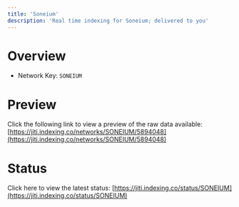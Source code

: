 ```yaml
---
title: 'Soneium'
description: 'Real time indexing for Soneium; delivered to you'
---
```


# Overview
- Network Key: `SONEIUM`

# Preview
Click the following link to view a preview of the raw data available: [https://jiti.indexing.co/networks/SONEIUM/5894048](https://jiti.indexing.co/networks/SONEIUM/5894048)

# Status
Click here to view the latest status: [https://jiti.indexing.co/status/SONEIUM](https://jiti.indexing.co/status/SONEIUM)
